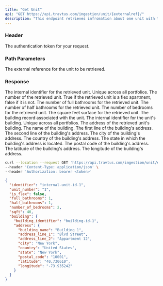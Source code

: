 ```yaml
---
title: "Get Unit"
api: "GET https://api.travtus.com/ingestion/unit/{externalref}/"
description: "This endpoint retrieves infromation about one unit with the provided external reference."
---
```


### Header

<ParamField header="Auhtorization" type="string" default="none" required>
  The authentication token for your request.
</ParamField>

### Path Parameters

<ParamField path="externalref" type="string" default="none" required>
  The external reference for the unit to be retrieved.
</ParamField>

### Response

<ResponseField name="identifier" type="string">
  The internal identifier for the retrieved unit. Unique across all portfolios.
</ResponseField>

<ResponseField name="unit_number" type="string">
  The number of the retrieved unit.
</ResponseField>

<ResponseField name="is_flex" type="boolean">
  True if the retrieved unit is a flex apartment, false if it is not.
</ResponseField>

<ResponseField name="full_bathrooms" type="integer">
  The number of full bathrooms for the retrieved unit.
</ResponseField>

<ResponseField name="half_bathrooms" type="integer">
  The number of half bathrooms for the retrieved unit.
</ResponseField>

<ResponseField name="number_of_bedrooms" type="integer">
  The number of bedrooms for the retrieved unit.
</ResponseField>

<ResponseField name="sqft" type="integer">
  The square feet surface for the retrieved unit.
</ResponseField>

<ResponseField name="building" type="object">
  The building record associated with the unit.

  <Expandable title="building">
    <ResponseField name="building_identifier" type="string">
      The internal identifier for the unit's building. Unique across all portfolios.
    </ResponseField>
    <ResponseField name="address" type="object">
      The address of the retrieved unit's building.
      <Expandable tilte="address">
        <ResponseField name="building_name" type="string">
          The name of the building.
        </ResponseField>
        <ResponseField name="address_line_1" type="string">
          The first line of the building's address.
        </ResponseField>
        <ResponseField name="address_line_2" type="string">
          The second line of the building's address.
        </ResponseField>
        <ResponseField name="city" type="string">
          The city of the building's address.
        </ResponseField>
        <ResponseField name="country" type="string">
          The country of the building's address.
        </ResponseField>
        <ResponseField name="state" type="string">
          The state in which the building's address is located.
        </ResponseField>
        <ResponseField name="postal_code" type="string">
          The postal code of the building's address.
        </ResponseField>
        <ResponseField name="latitude" type="string">
          The latitude of the building's address.
        </ResponseField>
        <ResponseField name="longitude" type="string">
          The longitude of the building's address.
        </ResponseField>
      </Expandable>
    </ResponseField>
  </Expandable>

</ResponseField>



<RequestExample>

```bash Example Request
curl --location --request GET 'https://api.travtus.com/ingestion/unit/external-unit-ref-1/' \
--header 'Content-Type: application/json' \
--header 'Authorization: bearer <token>'
```

</RequestExample>

<ResponseExample>

```json Response
{
  "identifier": "internal-unit-id-1",
  "unit_number": "1",
  "is_flex": false,
  "full_bathrooms": 1,
  "half_bathrooms": 1,
  "number_of_bedrooms": 2,
  "sqft": 40,
  "building": {
    "building_identifier": "building-id-1",
    "address": {
      "building_name": "Building 1",
      "address_line_1": "Blvd Street",
      "address_line_2": "Appartment 12",
      "city": "New York",
      "country": "United States",
      "state": "New York",
      "postal_code": "10001",
      "latitude": "40.730610",
      "longitude": "-73.935242"
    }
  }
}
```

</ResponseExample>
